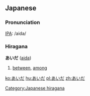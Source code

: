 ==Japanese==

===Pronunciation===
[[IPA]]: /aida/

{{ja-attention|Hiragana header should be replaced with POS header|key=p}}

===Hiragana===
'''あいだ''' ([[aida]])

# {{ja-def|間}} [[between]], [[among]]

[[Category:Japanese hiragana]]

[[ko:あいだ]]
[[hu:あいだ]]
[[pl:あいだ]]
[[zh:あいだ]]